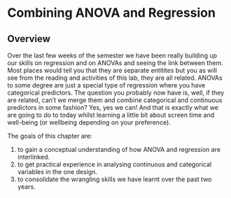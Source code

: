 # Combining ANOVA and Regression

## Overview

Over the last few weeks of the semester we have been really building up our skills on regression and on ANOVAs and seeing the link between them. Most places would tell you that they are separate entitites but you as will see from the reading and activities of this lab, they are all related. ANOVAs to some degree are just a special type of regression where you have categorical predictors.  The question you probably now have is, well, if they are related, can't we merge them and combine categorical and continuous predictors in some fashion?  Yes, yes we can! And that is exactly what we are going to do to today whilst learning a little bit about screen time and well-being (or wellbeing depending on your preference).

The goals of this chapter are:

1. to gain a conceptual understanding of how ANOVA and regression are interlinked.
2. to get practical experience in analysing continuous and categorical variables in the one design.
3. to consolidate the wrangling skills we have learnt over the past two years.

